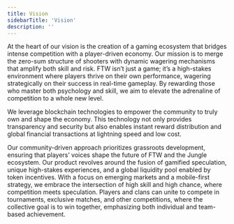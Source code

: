 ```yaml
---
title: Vision
sidebarTitle: 'Vision'
description: ''
---
```


At the heart of our vision is the creation of a gaming ecosystem that bridges intense competition with a player-driven economy. Our mission is to merge the zero-sum structure of shooters with dynamic wagering mechanisms that amplify both skill and risk. FTW isn’t just a game; it’s a high-stakes environment where players thrive on their own performance, wagering strategically on their success in real-time gameplay. By rewarding those who master both psychology and skill, we aim to elevate the adrenaline of competition to a whole new level.

We leverage blockchain technologies to empower the community to truly own and shape the economy. This technology not only provides transparency and security but also enables instant reward distribution and global financial transactions at lightning speed and low cost.

Our community-driven approach prioritizes grassroots development, ensuring that players’ voices shape the future of FTW and the Jungle ecosystem. Our product revolves around the fusion of gamified speculation, unique high-stakes experiences, and a global liquidity pool enabled by token incentives. With a focus on emerging markets and a mobile-first strategy, we embrace the intersection of high skill and high chance, where competition meets speculation. Players and clans can unite to compete in tournaments, exclusive matches, and other competitions, where the collective goal is to win together, emphasizing both individual and team-based achievement.